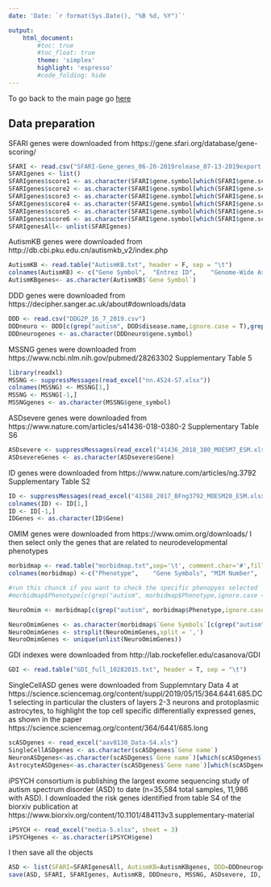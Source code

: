 ```yaml
---
date: 'Date: `r format(Sys.Date(), "%B %d, %Y")`'

output:
    html_document:
        #toc: true
        #toc_float: true
        theme: 'simplex'
        highlight: 'espresso'
        #code_folding: hide
---
```



To go back to the main page go [here](../../NDD.html)


## Data preparation
SFARI genes were downloaded from https://gene.sfari.org/database/gene-scoring/

```r
SFARI <- read.csv("SFARI-Gene_genes_06-20-2019release_07-13-2019export.csv")
SFARIgenes <- list()
SFARIgenes$score1 <- as.character(SFARI$gene.symbol[which(SFARI$gene.score==1)])
SFARIgenes$score2 <- as.character(SFARI$gene.symbol[which(SFARI$gene.score==2)])
SFARIgenes$score3 <- as.character(SFARI$gene.symbol[which(SFARI$gene.score==3)])
SFARIgenes$score4 <- as.character(SFARI$gene.symbol[which(SFARI$gene.score==4)])
SFARIgenes$score5 <- as.character(SFARI$gene.symbol[which(SFARI$gene.score==5)])
SFARIgenes$score6 <- as.character(SFARI$gene.symbol[which(SFARI$gene.score==6)])
SFARIgenesAll<- unlist(SFARIgenes)
```

AutismKB genes were downloaded from http://db.cbi.pku.edu.cn/autismkb_v2/index.php
```r
AutismKB <- read.table("AutismKB.txt", header = F, sep = "\t")
colnames(AutismKB) <- c("Gene Symbol",	"Entrez ID",	"Genome-Wide Association Studies",	"CNV/SV Studies",	"Linkage Analyses",	"Low-Scale Genetic Association Studies",	"Expression Profilings",	"NGS de novo Mutation Studies",	"NGS Mosaic Mutation Studies",	"NGS Other Studies",	"Low-Scale Gene Studies",	"total score")
AutismKBgenes<- as.character(AutismKB$`Gene Symbol`)
```

DDD genes were downloaded from https://decipher.sanger.ac.uk/about#downloads/data
```r
DDD <- read.csv("DDG2P_16_7_2019.csv")
DDDneuro <- DDD[c(grep("autism", DDD$disease.name,ignore.case = T),grep("intellectual", DDD$disease.name,ignore.case = T),grep("neurodevelopm", DDD$disease.name, ignore.case = T)),]
DDDneurogenes <- as.character(DDDneuro$gene.symbol)
```

MSSNG genes were downloaded from https://www.ncbi.nlm.nih.gov/pubmed/28263302 Supplementary Table 5
```r
library(readxl)
MSSNG <- suppressMessages(read_excel("nn.4524-S7.xlsx"))
colnames(MSSNG) <- MSSNG[1,]
MSSNG <- MSSNG[-1,] 
MSSNGgenes <- as.character(MSSNG$gene_symbol)
```

ASDsevere genes were downloaded from https://www.nature.com/articles/s41436-018-0380-2 Supplementary Table S6
```r
ASDsevere <- suppressMessages(read_excel("41436_2018_380_MOESM7_ESM.xlsx"))
ASDsevereGenes <- as.character(ASDsevere$Gene)
```

ID genes were downloaded from https://www.nature.com/articles/ng.3792 Supplementary Table S2
```r
ID <- suppressMessages(read_excel("41588_2017_BFng3792_MOESM20_ESM.xlsx"))
colnames(ID) <- ID[1,]
ID <- ID[-1,] 
IDGenes <- as.character(ID$Gene)
```

OMIM genes were downloaded from https://www.omim.org/downloads/
I then select only the genes that are related to neurodevelopmental phenotypes
```r
morbidmap <- read.table("morbidmap.txt",sep='\t', comment.char='#',fill = T, header = F,quote = "" )
colnames(morbidmap) <-c("Phenotype",	"Gene Symbols",	"MIM Number",	"Cyto Location")

#run this chunck if you want to check the specific phenopyes selected
#morbidmap$Phenotype[c(grep("autism", morbidmap$Phenotype,ignore.case = T),grep("intellectual", morbidmap$Phenotype,ignore.case = T),grep("neurodevelopm", morbidmap$Phenotype,ignore.case = T))]

NeuroOmim <- morbidmap[c(grep("autism", morbidmap$Phenotype,ignore.case = T),grep("intellectual", morbidmap$Phenotype,ignore.case = T),grep("neurodevelopm", morbidmap$Phenotype,ignore.case = T)),]

NeuroOmimGenes <- as.character(morbidmap$`Gene Symbols`[c(grep("autism", morbidmap$Phenotype,ignore.case = T),grep("intellectual", morbidmap$Phenotype,ignore.case = T),grep("neurodevelopm", morbidmap$Phenotype,ignore.case = T))])
NeuroOmimGenes <- strsplit(NeuroOmimGenes,split = ',')
NeuroOmimGenes <- unique(unlist(NeuroOmimGenes))
```

GDI indexes were downloaded from http://lab.rockefeller.edu/casanova/GDI
```r
GDI <- read.table("GDI_full_10282015.txt", header = T, sep = "\t")
```

SingleCellASD genes were downloaded from Supplemntary Data 4 at https://science.sciencemag.org/content/suppl/2019/05/15/364.6441.685.DC1  selecting in particular the clusters of layers 2-3 neurons and protoplasmic astrocytes, to highlight the top cell specific differentially expressed genes, as shown in the paper https://science.sciencemag.org/content/364/6441/685.long

```r
scASDgenes <- read_excel("aav8130_Data-S4.xls")
SingleCellASDgenes <- as.character(scASDgenes$`Gene name`)
NeuronASDgenes<-as.character(scASDgenes$`Gene name`)[which(scASDgenes$`Cell type`=="L2/3")]
AstrocyteASDgenes<-as.character(scASDgenes$`Gene name`)[which(scASDgenes$`Cell type`=="AST-PP")]
```

iPSYCH consortium is publishing the largest exome sequencing study of autism spectrum disorder (ASD) to date (n=35,584 total samples, 11,986 with ASD). I downloaded the risk genes identified from table S4 of the biorxiv publication at
https://www.biorxiv.org/content/10.1101/484113v3.supplementary-material

```r
iPSYCH <- read_excel("media-5.xlsx", sheet = 3)
iPSYCHgenes <- as.character(iPSYCH$gene)
```

I then save all the objects
```r
ASD <- list(SFARI=SFARIgenesAll, AutismKB=AutismKBgenes, DDD=DDDneurogenes, MSSNG=MSSNGgenes, ASDsevere=ASDsevereGenes, ID=IDGenes, OMIM= NeuroOmimGenes, SingleCellASD=SingleCellASDgenes, NeuronASD=NeuronASDgenes, AstrocyteASD=AstrocyteASDgenes, iPSYCH=iPSYCHgenes)
save(ASD, SFARI, SFARIgenes, AutismKB, DDDneuro, MSSNG, ASDsevere, ID, NeuroOmim, iPSYCH, GDI, file = "../../Data/ASD.RData")
```

